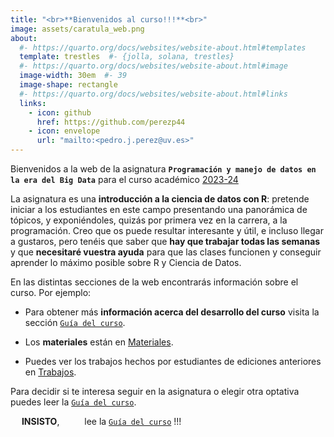 ```yaml
---
title: "<br>**Bienvenidos al curso!!!**<br>"
image: assets/caratula_web.png
about:
  #- https://quarto.org/docs/websites/website-about.html#templates
  template: trestles  #- {jolla, solana, trestles}
  #- https://quarto.org/docs/websites/website-about.html#image
  image-width: 30em  #- 39
  image-shape: rectangle
  #- https://quarto.org/docs/websites/website-about.html#links
  links:
    - icon: github
      href: https://github.com/perezp44
    - icon: envelope
      url: "mailto:<pedro.j.perez@uv.es>"
---
```



Bienvenidos a la web de la asignatura **`Programación y manejo de datos en la era del Big Data`** para el curso académico [2023-24]{.underline}

La asignatura es una **introducción a la ciencia de datos con R**: pretende iniciar a los estudiantes en este campo presentando una panorámica de tópicos, y exponiéndoles, quizás por primera vez en la carrera, a la programación. Creo que os puede resultar interesante y útil, e incluso llegar a gustaros, pero tenéis que saber que **hay que trabajar todas las semanas** y que **necesitaré vuestra ayuda** para que las clases funcionen y conseguir aprender lo máximo posible sobre R y Ciencia de Datos.



En las distintas secciones de la web encontrarás información sobre el curso. Por ejemplo:

- Para obtener más **información acerca del desarrollo del curso** visita la sección [`Guía del curso`](01-guia-del-curso.qmd). 

- Los **materiales** están en [Materiales](03-materiales.qmd).

- Puedes ver los trabajos hechos por estudiantes de ediciones anteriores en [Trabajos](05-trabajos-estudiantes.qmd).




Para decidir si te interesa seguir en la asignatura o elegir otra optativa puedes leer la [`Guía del curso`](01-guia-del-curso.html).


::: {.callout-warning appearance="minimal" icon="false"}
&emsp; **INSISTO**, &emsp; &emsp; lee la [`Guía del curso`](01-guia-del-curso.html) !!!
:::


